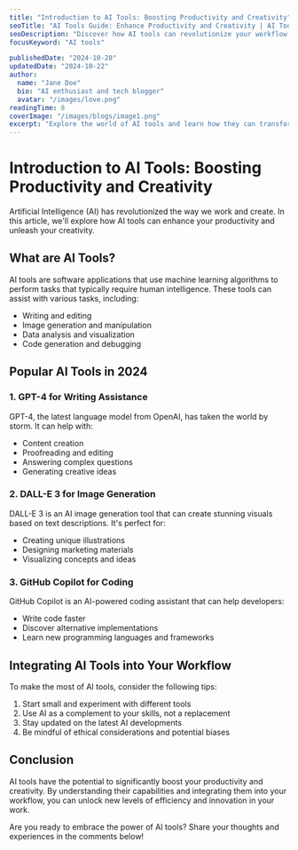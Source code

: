 ```yaml
---
title: "Introduction to AI Tools: Boosting Productivity and Creativity"
seoTitle: "AI Tools Guide: Enhance Productivity and Creativity | AI Tools Blog"
seoDescription: "Discover how AI tools can revolutionize your workflow, boost productivity, and unleash creativity. Learn about the top AI tools in 2024."
focusKeyword: "AI tools"

publishedDate: "2024-10-20"
updatedDate: "2024-10-22"
author:
  name: "Jane Doe"
  bio: "AI enthusiast and tech blogger"
  avatar: "/images/love.png"
readingTime: 8
coverImage: "/images/blogs/image1.png"
excerpt: "Explore the world of AI tools and learn how they can transform your work and creative processes."
---
```


# Introduction to AI Tools: Boosting Productivity and Creativity

Artificial Intelligence (AI) has revolutionized the way we work and create. In this article, we'll explore how AI tools can enhance your productivity and unleash your creativity.

## What are AI Tools?

AI tools are software applications that use machine learning algorithms to perform tasks that typically require human intelligence. These tools can assist with various tasks, including:

- Writing and editing
- Image generation and manipulation
- Data analysis and visualization
- Code generation and debugging

## Popular AI Tools in 2024

### 1. GPT-4 for Writing Assistance

GPT-4, the latest language model from OpenAI, has taken the world by storm. It can help with:

- Content creation
- Proofreading and editing
- Answering complex questions
- Generating creative ideas

### 2. DALL-E 3 for Image Generation

DALL-E 3 is an AI image generation tool that can create stunning visuals based on text descriptions. It's perfect for:

- Creating unique illustrations
- Designing marketing materials
- Visualizing concepts and ideas

### 3. GitHub Copilot for Coding

GitHub Copilot is an AI-powered coding assistant that can help developers:

- Write code faster
- Discover alternative implementations
- Learn new programming languages and frameworks

## Integrating AI Tools into Your Workflow

To make the most of AI tools, consider the following tips:

1. Start small and experiment with different tools
2. Use AI as a complement to your skills, not a replacement
3. Stay updated on the latest AI developments
4. Be mindful of ethical considerations and potential biases

## Conclusion

AI tools have the potential to significantly boost your productivity and creativity. By understanding their capabilities and integrating them into your workflow, you can unlock new levels of efficiency and innovation in your work.

Are you ready to embrace the power of AI tools? Share your thoughts and experiences in the comments below!
